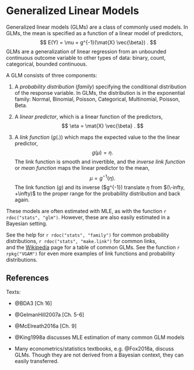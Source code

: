 # Generalized Linear Models

Generalized linear models (GLMs) are a class of commonly used models.
In GLMs, the mean is specified as a function of a linear model of predictors,
$$
E(Y) = \mu = g^{-1}(\mat{X} \vec{\beta}) .
$$
GLMs are a generalization of linear regression from an unbounded continuous
outcome variable to other types of data: binary, count, categorical, bounded continuous.

A GLM consists of three components:

1.  A *probability distribution* (*family*) specifying the conditional
    distribution of the response variable.
    In GLMs, the distribution is in the exponential family: Normal, Binomial,
    Poisson, Categorical, Multinomial, Poisson, Beta.

1.  A *linear predictor*, which is a linear function of the predictors,
    $$
    \eta = \mat{X} \vec{\beta} .
    $$

1.  A *link function* ($g(.)$) which maps the expected value to the  the linear predictor,
    $$
    g(\mu) = \eta .
    $$
    The link function is smooth and invertible, and the  *inverse link function*
    or *mean function* maps the linear predictor to the mean,
    $$
    \mu = g^{-1}(\eta) .
    $$
    The link function ($g$) and its inverse ($g^{-1}) translate $\eta$ from
    $(\-infty, +\infty)$ to the proper range for the probability distribution
    and back again.

These models are often estimated with MLE, as with the function `r rdoc("stats", "glm")`.
However, these are also easily estimated in a Bayesian setting.

See the help for `r rdoc("stats", "family")` for common probability distributions, `r rdoc("stats", "make.link")` for common links,  
and the [Wikipedia](https://en.wikipedia.org/wiki/Generalized_linear_model) page for a table of common GLMs.
See the function `r rpkg("VGAM")` for even more examples of link functions and probability distributions.

<!--
| Link                       Range of $\mu_i$                    $\eta_i = g(\mu_i)$                         $\mu_i = g^{-1}(\eta)_i$
| -------------------------- ----------------------------------- ------------------------------------------- ----------------------------------------
| Identity                   $(-\infty, \infty)$                 $\mu_i$                                     $\eta_i$
| Inverse                    $(-\infty, \infty) \setminus \{0\}$ $\mu_i^{-1}$                                $\eta_i^{-1}$
| Log                        $(0, \infty)$                       $\log(\mu_i)$                               $\exp(\eta_i)$
| Inverse-square             $(0, \infty)$                       $\mu_i^{-2}$                                $\eta_i^{-1/2}$
| Square-root                $(0, \infty)$                       $\sqrt{\mu_i}$                              $\eta_{i}^2$
| Logit                      $(0, 1)$                            $\log(\mu / (1 - \mu_i)$                    $1 / (1 + \exp(-\eta_i))$
| Probit                     | $(0, 1)$                            $\Phi^{-1}(\mu_i)$                          $\Phi(\eta_i)$
| Cauchit                    | $(0, 1)$                            $\tan(\pi (\mu_i - 1 / 2))$                 $\frac{1}{\pi} \arctan(\eta_i) + \frac{1}{2}$
| Log-log                    | $(0, 1)$                            $-\log(-log(\mu_i))$                        $\exp(-\exp(-\eta_i))$
| Complementary Log-log      | $(0, 1)$                            $\log(-log(1 - \mu_i))$                     $1 - \exp(-\exp(\eta_i))$

Table:  Common Link Functions and their inverses. Table derived from @Fox2016a [p. 419].

| Distribution           |Canonical Link  | Range of $Y_i$                                                       | Other link functions |
| -------------------- |  -------------- --------------------------------------------------------------------- ------------------------------
Normal                 Identity        real: $(-\infty, +\infty)$                                            log, inverse
Exponential            Inverse         real: $(0, +\infty)$                                                  identity, log
Gamma                  Inverse         real: $(0, +\infty)$                                                  identity, log
Inverse-Gaussian       Inverse-squared real: $(0, +\infty)$                                                  inverse, identity, log
Bernoulli              Logit           integer: $\{0, 1\}$                                                   probit, cauchit, log, cloglog
Binomial               Logit           integer: $0, 1, \dots, n_i$                                           probit, cauchit, log, cloglog
Poisson                Log             integer: $0, 1, 2, \dots$                                             identity, sqrt
Categorical            Logit           $0, 1, \dots, K$                                                      
Multinomial            Logit           K-vector of integers, $\{x_1, \dots, x_K\}$ s.t. $\sum_k x_k = N$.

Table: Common distributions and link functions. Table derived from @Fox2016a [p. 421],  [Wikipedia](https://en.wikipedia.org/wiki/Generalized_linear_model), and `r rdoc("stats", "glm")`.
-->

## References

Texts:

-   @BDA3 [Ch 16]

-   @GelmanHill2007a [Ch. 5-6]

-   @McElreath2016a [Ch. 9]

-   @King1998a discusses MLE estimation of many common GLM models

-   Many econometrics/statistics textbooks, e.g. @Fox2016a, discuss GLMs.
    Though they are not derived from a Bayesian context, they can easily transferred.
